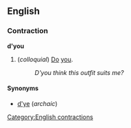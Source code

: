 ==English==
===Contraction===
'''d'you'''

#(''colloquial'') [[Do]] [[you]].
#:''D'you think this outfit suits me?''

====Synonyms====
*[[d'ye]] (''archaic'')

[[Category:English contractions]]